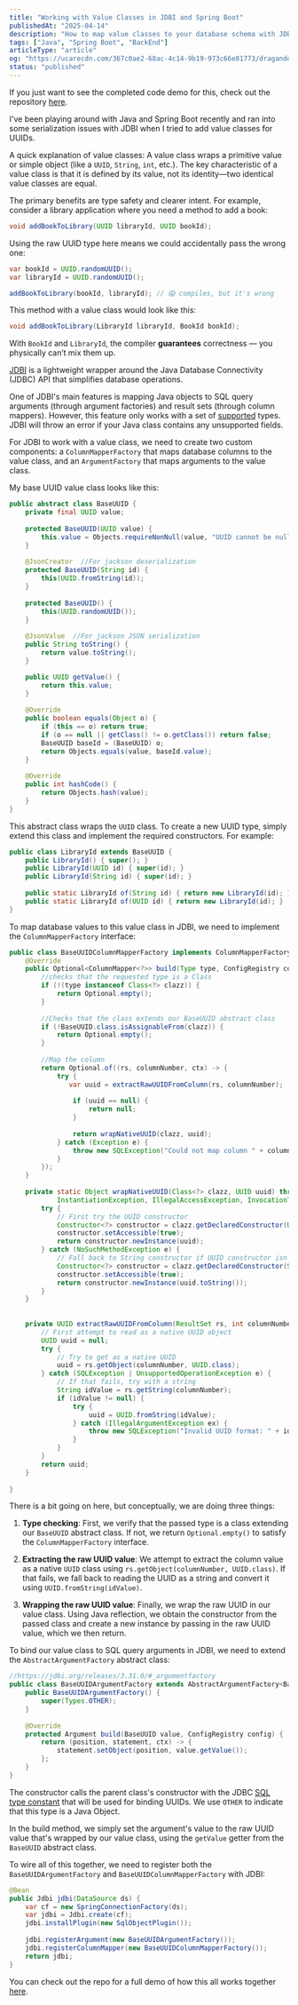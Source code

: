 ```yaml
---
title: "Working with Value Classes in JDBI and Spring Boot"
publishedAt: "2025-04-14"
description: "How to map value classes to your database schema with JDBI"
tags: ["Java", "Spring Boot", "BackEnd"]
articleType: "article"
og: "https://ucarecdn.com/367c0ae2-68ac-4c14-9b19-973c66e81773/draganddropinreactwithdndkit.png"
status: "published"
---
```


If you just want to see the completed code demo for this, check out the repository [here]("https://github.com/KXLAA/jdbi-value-classes-demo").


I've been playing around with Java and Spring Boot recently and ran into some serialization issues with JDBI when I tried to add value classes for UUIDs.

A quick explanation of value classes: A value class wraps a primitive value or simple object (like a `UUID`, `String`, `int`, etc.). The key characteristic of a value class is that it is defined by its value, not its identity—two identical value classes are equal. 

The primary benefits are type safety and clearer intent. For example, consider a library application where you need a method to add a book:

```java
void addBookToLibrary(UUID libraryId, UUID bookId);
```

Using the raw UUID type here means we could accidentally pass the wrong one:

```java
var bookId = UUID.randomUUID();
var libraryId = UUID.randomUUID();

addBookToLibrary(bookId, libraryId); // 😱 compiles, but it's wrong
```

This method with a value class would look like this:

```java
void addBookToLibrary(LibraryId libraryId, BookId bookId);
```

With `BookId` and `LibraryId`, the compiler **guarantees** correctness — you physically can’t mix them up.

[JDBI](https://jdbi.org) is a lightweight wrapper around the Java Database Connectivity (JDBC) API that simplifies database operations. 

One of JDBI's main features is mapping Java objects to SQL query arguments (through argument factories) and result sets (through column mappers). However, this feature only works with a set of [supported](https://jdbi.org/#_supported_argument_types) types. JDBI will throw an error if your Java class contains any unsupported fields.

For JDBI to work with a value class, we need to create two custom components: a `ColumnMapperFactory` that maps database columns to the value class, and an `ArgumentFactory` that maps arguments to the value class.

My base UUID value class looks like this:

```java
public abstract class BaseUUID {  
    private final UUID value;  
  
    protected BaseUUID(UUID value) {  
        this.value = Objects.requireNonNull(value, "UUID cannot be null");  
    }  
  
    @JsonCreator  //For jackson deserialization
    protected BaseUUID(String id) {  
        this(UUID.fromString(id));  
    }  
  
    protected BaseUUID() {  
        this(UUID.randomUUID());  
    }  
  
    @JsonValue  //For jackson JSON serialization
    public String toString() {  
        return value.toString();  
    }  

	public UUID getValue() {  
	    return this.value;  
	}
  
    @Override  
    public boolean equals(Object o) {  
        if (this == o) return true;  
        if (o == null || getClass() != o.getClass()) return false;  
        BaseUUID baseId = (BaseUUID) o;  
        return Objects.equals(value, baseId.value);  
    }  
  
    @Override  
    public int hashCode() {  
        return Objects.hash(value);  
    }  
}
```

This abstract class wraps the `UUID` class. To create a new UUID type, simply extend this class and implement the required constructors. For example:

```java
public class LibraryId extends BaseUUID {  
    public LibraryId() { super(); }  
    public LibraryId(UUID id) { super(id); }  
    public LibraryId(String id) { super(id); }  
  
    public static LibraryId of(String id) { return new LibraryId(id); }  
    public static LibraryId of(UUID id) { return new LibraryId(id); }  
}
```

To map database values to this value class in JDBI, we need to implement the `ColumnMapperFactory` interface:

```java
public class BaseUUIDColumnMapperFactory implements ColumnMapperFactory {  
    @Override  
    public Optional<ColumnMapper<?>> build(Type type, ConfigRegistry config) { 
        //checks that the requested type is a Class  
        if (!(type instanceof Class<?> clazz)) {  
            return Optional.empty();  
        }  
  
        //Checks that the class extends our BaseUUID abstract class  
        if (!BaseUUID.class.isAssignableFrom(clazz)) {  
            return Optional.empty();  
        }  
  
        //Map the column  
        return Optional.of((rs, columnNumber, ctx) -> {  
            try {  
               var uuid = extractRawUUIDFromColumn(rs, columnNumber);  
  
                if (uuid == null) {  
                    return null;  
                }  
  
                return wrapNativeUUID(clazz, uuid);  
            } catch (Exception e) {  
                throw new SQLException("Could not map column " + columnNumber + " to " + clazz.getSimpleName() + ": " + e.getMessage(), e);  
            }  
        });  
    }  
  
    private static Object wrapNativeUUID(Class<?> clazz, UUID uuid) throws  
            InstantiationException, IllegalAccessException, InvocationTargetException, NoSuchMethodException {  
        try {  
            // First try the UUID constructor  
            Constructor<?> constructor = clazz.getDeclaredConstructor(UUID.class);  
            constructor.setAccessible(true);  
            return constructor.newInstance(uuid);  
        } catch (NoSuchMethodException e) {  
            // Fall back to String constructor if UUID constructor isn't available  
            Constructor<?> constructor = clazz.getDeclaredConstructor(String.class);  
            constructor.setAccessible(true);  
            return constructor.newInstance(uuid.toString());  
        }  
    }  
  
  
    private UUID extractRawUUIDFromColumn(ResultSet rs, int columnNumber) throws SQLException {  
        // First attempt to read as a native UUID object  
        UUID uuid = null;  
        try {  
            // Try to get as a native UUID  
            uuid = rs.getObject(columnNumber, UUID.class);  
        } catch (SQLException | UnsupportedOperationException e) {  
            // If that fails, try with a string  
            String idValue = rs.getString(columnNumber);  
            if (idValue != null) {  
                try {  
                    uuid = UUID.fromString(idValue);  
                } catch (IllegalArgumentException ex) {  
                    throw new SQLException("Invalid UUID format: " + idValue, ex);  
                }  
            }  
        }  
        return uuid;  
    }  
  
}
```

There is a bit going on here, but conceptually, we are doing three things:
1. **Type checking**: First, we verify that the passed type is a class extending our `BaseUUID` abstract class. If not, we return `Optional.empty()` to satisfy the `ColumnMapperFactory` interface.

2. **Extracting the raw UUID value**: We attempt to extract the column value as a native `UUID` class using `rs.getObject(columnNumber, UUID.class)`. If that fails, we fall back to reading the UUID as a string and convert it using `UUID.fromString(idValue)`.

3. **Wrapping the raw UUID value**: Finally, we wrap the raw UUID in our value class. Using Java reflection, we obtain the constructor from the passed class and create a new instance by passing in the raw UUID value, which we then return.

To bind our value class to SQL query arguments in JDBI, we need to extend the `AbstractArgumentFactory` abstract class:

```java
//https://jdbi.org/releases/3.31.0/#_argumentfactory  
public class BaseUUIDArgumentFactory extends AbstractArgumentFactory<BaseUUID> {  
    public BaseUUIDArgumentFactory() {  
        super(Types.OTHER);  
    }  
  
    @Override  
    protected Argument build(BaseUUID value, ConfigRegistry config) {  
        return (position, statement, ctx) -> {  
            statement.setObject(position, value.getValue());  
        };  
    }  
}
```

The constructor calls the parent class's constructor with the JDBC [SQL type constant](https://docs.oracle.com/en/java/javase/11/docs/api/java.sql/java/sql/Types.html) that will be used for binding UUIDs. We use `OTHER` to indicate that this type is a Java Object.

In the build method, we simply set the argument's value to the raw UUID value that's wrapped by our value class, using the `getValue` getter from the `BaseUUID` abstract class.

To wire all of this together, we need to register both the `BaseUUIDArgumentFactory` and `BaseUUIDColumnMapperFactory` with JDBI:

```java
@Bean  
public Jdbi jdbi(DataSource ds) {  
    var cf = new SpringConnectionFactory(ds);  
    var jdbi = Jdbi.create(cf);  
    jdbi.installPlugin(new SqlObjectPlugin());  
  
    jdbi.registerArgument(new BaseUUIDArgumentFactory());  
    jdbi.registerColumnMapper(new BaseUUIDColumnMapperFactory());  
    return jdbi;  
}
```

You can check out the repo for a full demo of how this all works together [here](https://github.com/KXLAA/jdbi-value-classes-demo).

